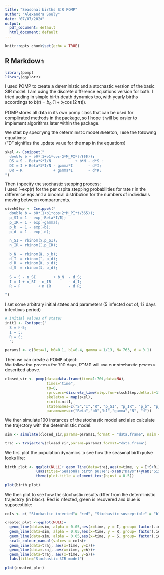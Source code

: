 ```yaml
---
title: "Seasonal births SIR POMP"
author: "Alexandra Souly"
date: "07/07/2020"
output:
  pdf_document: default
  html_document: default
---
```


```r
knitr::opts_chunk$set(echo = TRUE)
```

## R Markdown
```r
library(pomp)
library(ggplot2)
```

I used POMP to create a deteministic and a stochastic version of the basic SIR model. I am using the discrete difference equations version for both. I tried adding in simple birth-death dynamics too, with yearly births accordings to $b(t)=b_0\,(1+b_1\cos(2\,\pi\,t))$.

POMP stores all data in its own pomp class that can be used for complicated methods in the package, so I hope it will be easier to implement algorithms later within the package.

We start by specifying the deterministic model skeleton, I use the following equations:  
  ("D" signifies the update value for the map in the equations)   
```r
skel <- Csnippet("
  double b = b0*(1+b1*cos(2*M_PI*t/365));
  DS = S - Beta*S*I/N           + b*N - d*S ;
  DI = I + Beta*S*I/N - gamma*I       - d*I;
  DR = R              + gamma*I       - d*R;
")
```
  Then I specify the stochastic stepping process:  
  I used 1-exp(r) for the per capita stepping probabilities for rate r in the difference eqs and a binomial distribution for the numbers of individuals moving between compartments.

```r

stochStep <- Csnippet("
  double b = b0*(1+b1*cos(2*M_PI*t/365));
  p_SI = 1 - exp(-Beta*I/N);
  p_IR = 1 - exp(-gamma);
  p_b  = 1 - exp(-b);
  p_d  = 1 - exp(-d);

  n_SI = rbinom(S,p_SI);
  n_IR = rbinom(I,p_IR);
  
  b_N  = rbinom(N, p_b);
  d_I  = rbinom(I, p_d);
  d_R  = rbinom(R, p_d);
  d_S  = rbinom(S, p_d);
  
  S = S - n_SI        + b_N  - d_S;
  I = I + n_SI - n_IR        - d_I;
  R = R        + n_IR        - d_R;

")
```
I set some arbitrary initial states and parameters (5 infected out of, 13 days infectious period)

```r
# initial values of states
init1 <- Csnippet("
  S = N-5;
  I = 5;
  R = 0;
  ")

params1 <- c(Beta=1, b0=0.1, b1=0.4, gamma = 1/13, N= 763, d = 0.1)
```

Then we can create a POMP object:  
  We follow the process for 700 days, POMP will use our stochastic process described above.

```r

closed_sir <- pomp(data=data.frame(time=1:700,data=NA),
                   times="time",
                   t0=0,
                   rprocess=discrete_time(step.fun=stochStep,delta.t=1),
                   skeleton = map(skel),
                   rinit=init1,
                   statenames=c("S","I","R", "p_SI", "p_IR", "p_b", "p_d", "n_SI", "n_IR", "b_N", "d_I", "d_S", "d_R"),
                   paramnames=c("Beta","b0","b1","gamma","N", "d"))

```

We then simulate 100 instances of the stochastic model and also calculate the trajectory with the deterministic model:  

``` r
sim <- simulate(closed_sir,params=params1,format = "data.frame", nsim = 100)

traj <- trajectory(closed_sir,params=params1,format="data.frame")
```
We first plot the population dynamics to see how the seasonal birth pulse looks like:

```r

birth_plot <- ggplot(NULL)+ geom_line(data=traj,aes(x=time, y = I+S+R,))+ylim(0,NA)+
              labs(title="Seasonal birth pulse")+xlab("Days")+ylab("Size of population")+
              theme(plot.title = element_text(hjust = 0.5))

plot(birth_plot)


```
We then plot to see how the stochastic results differ from the deterministic trajectory (in black). Red is infected, green is recovered and blue is supsceptible:


```r

cols <- c( "Stochastic infected"= "red", "Stochastic susceptible" = "blue", "Stochastic recovered" = "darkgreen")

created_plot <-ggplot(NULL)+
  geom_line(data=sim, alpha = 0.05,aes(x=time, y = I, group= factor(.id), colour = "Stochastic infected"))+
  geom_line(data=sim, alpha = 0.05,aes(x=time, y = R, group= factor(.id), colour = "Stochastic recovered"))+
  geom_line(data=sim, alpha = 0.05,aes(x=time, y = S, group= factor(.id), colour = "Stochastic susceptible"))+
  scale_colour_manual(values = cols)+
  geom_line(data=traj, aes(x=time, y=I))+
  geom_line(data=traj, aes(x=time, y=R))+
  geom_line(data=traj, aes(x=time, y=S))+
  labs(title="Stochastic SIR model")

plot(created_plot)
```
